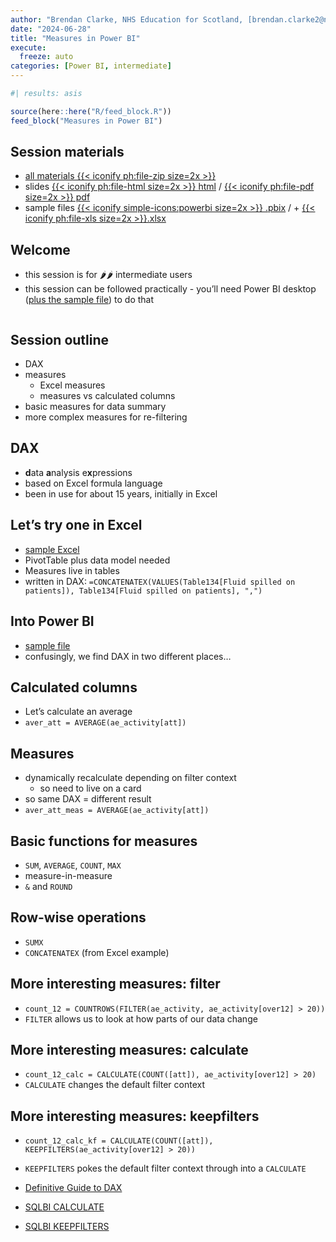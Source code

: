 ---
author: "Brendan Clarke, NHS Education for Scotland, [brendan.clarke2@nhs.scot](mailto:brendan.clarke2@nhs.scot)"
date: "2024-06-28"
title: "Measures in Power BI"
execute:
  freeze: auto
categories: [Power BI, intermediate]
---


```{r}
#| results: asis

source(here::here("R/feed_block.R"))
feed_block("Measures in Power BI")

```


:::{.callout-note collapse=false appearance='default' icon=true}
## Session materials
+ [all materials {{< iconify ph:file-zip size=2x >}}](src/measures_in_power_bi.zip)
+ slides [{{< iconify ph:file-html size=2x >}} html](src/measures_in_power_bi.html) / [{{< iconify ph:file-pdf size=2x >}} pdf](src/measures_in_power_bi.pdf)
+ sample files [{{< iconify simple-icons:powerbi size=2x >}} .pbix](data/ae_weeks_start.pbix) / + [{{< iconify ph:file-xls size=2x >}}.xlsx](data/excel_measures.xlsx)
:::

## Welcome

+ this session is for 🌶🌶 intermediate users
+ this session can be followed practically - you'll need Power BI desktop ([plus the sample file](https://github.com/NES-DEW/KIND-training/raw/main/bi_training/data/ae_weeks_start.pbix)) to do that



```{r}
```


## Session outline

+ DAX
+ measures
  + Excel measures
  + measures vs calculated columns
+ basic measures for data summary
+ more complex measures for re-filtering

## DAX

+ **d**ata **a**nalysis e**x**pressions
+ based on Excel formula language
+ been in use for about 15 years, initially in Excel

## Let's try one in Excel

+ [sample Excel](https://github.com/NES-DEW/KIND-training/raw/main/bi_training/data/excel_measures.xlsx)
+ PivotTable plus data model needed
+ Measures live in tables
+ written in DAX: `=CONCATENATEX(VALUES(Table134[Fluid spilled on patients]), Table134[Fluid spilled on patients], ",")`

## Into Power BI

+ [sample file](https://github.com/NES-DEW/KIND-training/raw/main/bi_training/data/ae_weeks_start.pbix)
+ confusingly, we find DAX in two different places...

## Calculated columns

+ Let's calculate an average
+ `aver_att = AVERAGE(ae_activity[att])`

## Measures

+ dynamically recalculate depending on filter context
  + so need to live on a card
+ so same DAX = different result
+ `aver_att_meas = AVERAGE(ae_activity[att])`


## Basic functions for measures

+ `SUM`, `AVERAGE`, `COUNT`, `MAX`
+ measure-in-measure
+ `&` and `ROUND`

## Row-wise operations
+ `SUMX`
+ `CONCATENATEX` (from Excel example)

## More interesting measures: filter

+ `count_12 = COUNTROWS(FILTER(ae_activity, ae_activity[over12] > 20))`
+ `FILTER` allows us to look at how parts of our data change

## More interesting measures: calculate

+ `count_12_calc = CALCULATE(COUNT([att]), ae_activity[over12] > 20)`
+ `CALCULATE` changes the default filter context

## More interesting measures: keepfilters

+ `count_12_calc_kf = CALCULATE(COUNT([att]), KEEPFILTERS(ae_activity[over12] > 20))`
+ `KEEPFILTERS` pokes the default filter context through into a `CALCULATE`



+ [Definitive Guide to DAX](https://www.waterstones.com/book/definitive-guide-to-dax-the/marco-russo/alberto-ferrari/9781509306978)
+ [SQLBI CALCULATE](https://www.youtube.com/watch?v=HxZLkmpY6BA)
+ [SQLBI KEEPFILTERS](https://www.youtube.com/watch?v=Cj6rI0fRCaQ)

